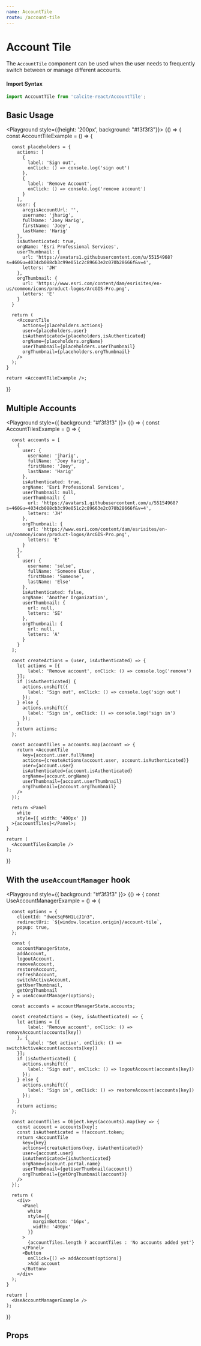 ```yaml
---
name: AccountTile
route: /account-tile
---
```





# Account Tile

The `AccountTile` component can be used when the user needs to frequently switch between or manage different accounts.

#### Import Syntax

```js
import AccountTile from 'calcite-react/AccountTile';
```

## Basic Usage

<Playground style={{height: '200px', background: "#f3f3f3"}}>
  {() => {
    const AccountTileExample = () => {
      
      const placeholders = {
        actions: [
          {
            label: 'Sign out',
            onClick: () => console.log('sign out')
          },
          {
            label: 'Remove Account',
            onClick: () => console.log('remove account')
          }
        ],
        user: {
          arcgisAccountUrl: '',
          username: 'jharig',
          fullName: 'Joey Harig',
          firstName: 'Joey',
          lastName: 'Harig'
        },
        isAuthenticated: true,
        orgName: 'Esri Professional Services',
        userThumbnail: {
          url: 'https://avatars1.githubusercontent.com/u/55154968?s=460&u=4034cb088cb3c99e051c2c89663e2c070b28666f&v=4',
          letters: 'JH'
        },
        orgThumbnail: {
          url: 'https://www.esri.com/content/dam/esrisites/en-us/common/icons/product-logos/ArcGIS-Pro.png',
          letters: 'E'
        }
      }

      return (
        <AccountTile
          actions={placeholders.actions}
          user={placeholders.user}
          isAuthenticated={placeholders.isAuthenticated}
          orgName={placeholders.orgName}
          userThumbnail={placeholders.userThumbnail}
          orgThumbnail={placeholders.orgThumbnail}
        />
      );
    }

    return <AccountTileExample />;

}}

</Playground>

## Multiple Accounts

<Playground style={{ background: "#f3f3f3" }}>
  {() => {
    const AccountTilesExample = () => {
      
      const accounts = [
        { 
          user: {
            username: 'jharig',
            fullName: 'Joey Harig',
            firstName: 'Joey',
            lastName: 'Harig'
          },
          isAuthenticated: true,
          orgName: 'Esri Professional Services',
          userThumbnail: null,
          userThumbnail: {
            url: 'https://avatars1.githubusercontent.com/u/55154968?s=460&u=4034cb088cb3c99e051c2c89663e2c070b28666f&v=4',
            letters: 'JH'
          },
          orgThumbnail: {
            url: 'https://www.esri.com/content/dam/esrisites/en-us/common/icons/product-logos/ArcGIS-Pro.png',
            letters: 'E'
          }
        },
        { 
          user: {
            username: 'selse',
            fullName: 'Someone Else',
            firstName: 'Someone',
            lastName: 'Else'
          },
          isAuthenticated: false,
          orgName: 'Another Organization',
          userThumbnail: {
            url: null,
            letters: 'SE'
          },
          orgThumbnail: {
            url: null,
            letters: 'A'
          }
        }
      ];

      const createActions = (user, isAuthenticated) => {
        let actions = [{
            label: 'Remove account', onClick: () => console.log('remove')
        }];
        if (isAuthenticated) {
          actions.unshift({
            label: 'Sign out', onClick: () => console.log('sign out')
          });
        } else {
          actions.unshift({
            label: 'Sign in', onClick: () => console.log('sign in')
          });
        }
        return actions;
      };

      const accountTiles = accounts.map(account => {
        return <AccountTile
          key={account.user.fullName}
          actions={createActions(account.user, account.isAuthenticated)}
          user={account.user}
          isAuthenticated={account.isAuthenticated}
          orgName={account.orgName}
          userThumbnail={account.userThumbnail}
          orgThumbnail={account.orgThumbnail}
        />
      });

      return <Panel
        white
        style={{ width: '400px' }}
      >{accountTiles}</Panel>;
    }

    return (
      <AccountTilesExample />
    );

}}

</Playground>

## With the `useAccountManager` hook

<Playground style={{ background: "#f3f3f3" }}>
  {() => {
    const UseAccountManagerExample = () => {
      
      const options = {
        clientId: "dwecSqF6H1LcJ1n3",
        redirectUri: `${window.location.origin}/account-tile`,
        popup: true,
      };

      const {
        accountManagerState,
        addAccount,
        logoutAccount,
        removeAccount,
        restoreAccount,
        refreshAccount,
        switchActiveAccount,
        getUserThumbnail,
        getOrgThumbnail
      } = useAccountManager(options);

      const accounts = accountManagerState.accounts;

      const createActions = (key, isAuthenticated) => {
        let actions = [{
            label: 'Remove account', onClick: () => removeAccount(accounts[key])
        }, {
            label: 'Set active', onClick: () => switchActiveAccount(accounts[key])
        }];
        if (isAuthenticated) {
          actions.unshift({
            label: 'Sign out', onClick: () => logoutAccount(accounts[key])
          });
        } else {
          actions.unshift({
            label: 'Sign in', onClick: () => restoreAccount(accounts[key])
          });
        }
        return actions;
      };

      const accountTiles = Object.keys(accounts).map(key => {
        const account = accounts[key];
        const isAuthenticated = !!account.token;
        return <AccountTile
          key={key}
          actions={createActions(key, isAuthenticated)}
          user={account.user}
          isAuthenticated={isAuthenticated}
          orgName={account.portal.name}
          userThumbnail={getUserThumbnail(account)}
          orgThumbnail={getOrgThumbnail(account)}
        />
      });

      return (
        <div>
          <Panel
            white
            style={{
              marginBottom: '16px',
              width: '400px'
            }}
          >
            {accountTiles.length ? accountTiles : 'No accounts added yet'}
          </Panel>
          <Button
            onClick={() => addAccount(options)}
            >Add account
          </Button>
        </div>
      );
    }

    return (
      <UseAccountManagerExample />
    );

}}

</Playground>

## Props

<PropsTable of={AccountTile} />
